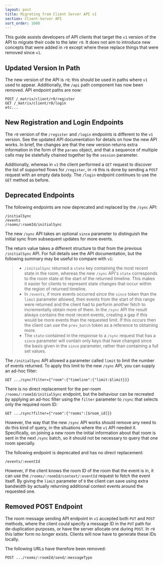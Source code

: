 ```yaml
---
layout: post
title: Migrating from Client Server API v1
section: Client-Server API
sort_order: 1000
---
```


This guide assists developers of API clients that target the `v1`
version of the API to migrate their code to the later `r0`. It does not
aim to introduce new concepts that were added in `r0` except where these
replace things that were removed since `v1`.

## Updated Version In Path

The new version of the API is `r0`; this should be used in paths where
`v1` used to appear. Additionally, the `/api` path component has now
been removed. API endpoint paths are now:

    POST /_matrix/client/r0/register
    GET /_matrix/client/r0/login
    etc...

## New Registration and Login Endpoints

The `r0` version of the `/register` and `/login` endpoints is different
to the `v1` version. See the updated API documentation for details on
how the new API works. In brief, the changes are that the new version
returns extra information in the form of the `params` object, and that a
sequence of multiple calls may be statefully chained together by the
`session` parameter.

Additionally, whereas in `v1` the client performed a `GET` request to
discover the list of supported flows for `/register`, in `r0` this is
done by sending a `POST` request with an empty data body. The `/login`
endpoint continues to use the `GET` method as before.

## Deprecated Endpoints

The following endpoints are now deprecated and replaced by the `/sync`
API:

    /initialSync
    /events
    /rooms/:roomId/initialSync

The new `/sync` API takes an optional `since` parameter to distinguish
the initial sync from subsequent updates for more events.

The return value takes a different structure to that from the previous
`/initialSync` API. For full details see the API documentation, but the
following summary may be useful to compare with `v1`:

> -   `/initialSync` returned a `state` key containing the most recent
>     state in the room, whereas the new `/sync` API\'s `state`
>     corresponds to the room state at the start of the returned
>     timeline. This makes it easier for clients to represent state
>     changes that occur within the region of returned timeline.
> -   In `/events`, if more events occurred since the `since` token than
>     the `limit` parameter allowed, then events from the start of this
>     range were returned and the client had to perform another fetch to
>     incrementally obtain more of them. In the `/sync` API the result
>     always contains the most recent events, creating a gap if this
>     would be more events than the requested limit. If this occurs then
>     the client can use the `prev_batch` token as a reference to
>     obtaining more.
> -   The `state` contained in the response to a `/sync` request that
>     has a `since` parameter will contain only keys that have changed
>     since the basis given in the `since` parameter, rather than
>     containing a full set values.

The `/initialSync` API allowed a parameter called `limit` to limit the
number of events returned. To apply this limit to the new `/sync` API,
you can supply an ad-hoc filter:

    GET .../sync?filter={"room":{"timeline":{"limit:$limit}}}

There is no direct replacement for the per-room
`/rooms/:roomId/initialSync` endpoint, but the behaviour can be
recreated by applying an ad-hoc filter using the `filter` parameter to
`/sync` that selects only the required room ID:

    GET .../sync?filter={"room":{"rooms":[$room_id]}}

However, the way that the new `/sync` API works should remove any need
to do this kind of query, in the situations where the `v1` API needed
it. Specifically, on joining a new room the initial information about
that room is sent in the next `/sync` batch, so it should not be
necessary to query that one room specially.

The following endpoint is deprecated and has no direct replacement:

    /events/:eventId

However, if the client knows the room ID of the room that the event is
in, it can use the `/rooms/:roomId/context/:eventId` request to fetch
the event itself. By giving the `limit` parameter of `0` the client can
save using extra bandwidth by actually returning additional context
events around the requested one.

## Removed POST Endpoint

The room message sending API endpoint in `v1` accepted both `PUT` and
`POST` methods, where the client could specify a message ID in the `PUT`
path for de-duplication purposes, or have the server allocate one during
`POST`. In `r0` this latter form no longer exists. Clients will now have
to generate these IDs locally.

The following URLs have therefore been removed:

    POST .../rooms/:roomId/send/:messageType
